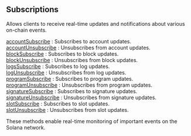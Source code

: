 
## Subscriptions

Allows clients to receive real-time updates and notifications about various on-chain events.

[accountSubscribe](/solana-api/subscriptions/accountSubscribe) : Subscribes to account updates.  \
[accountUnsubscribe](/solana-api/subscriptions/accountUnsubscribe) : Unsubscribes from account updates.  \
[blockSubscribe](/solana-api/subscriptions/blockSubscribe) : Subscribes to block updates.  \
[blockUnsubscribe](/solana-api/subscriptions/blockUnsubscribe) : Unsubscribes from block updates.  \
[logsSubscribe](/solana-api/subscriptions/logsSubscribe) : Subscribes to log updates.  \
[logUnsubscribe](/solana-api/subscriptions/logUnsubscribe) : Unsubscribes from log updates.  \
[programSubscribe](/solana-api/subscriptions/programSubscribe) : Subscribes to program updates.  \
[programUnsubscribe](/solana-api/subscriptions/programUnsubscribe) : Unsubscribes from program updates.  \
[signatureSubscribe](/solana-api/subscriptions/signatureSubscribe) : Subscribes to signature updates.  \
[signatureUnsubscribe](/solana-api/subscriptions/signatureUnsubscribe) : Unsubscribes from signature updates.  \
[slotSubscribe](/solana-api/subscriptions/slotSubscribe) : Subscribes to slot updates.  \
[slotUnsubscribe](/solana-api/subscriptions/slotUnsubscribe) : Unsubscribes from slot updates.

These methods enable real-time monitoring of important events on the Solana network.

<Space h={16} />
<GetStarted />